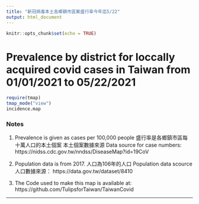 ---
title: "新冠病毒本土各鄉鎮市區案盛行率今年迄5/22"
output: html_document
---

```{r setup, include=FALSE}
knitr::opts_chunk$set(echo = TRUE)
```

# Prevalence by district for loccally acquired covid cases in Taiwan from 01/01/2021 to 05/22/2021


```{r Prevalence map, echo=FALSE}
require(tmap)
tmap_mode("view")
incidence.map
```

### Notes
1. Prevalence is given as cases per 100,000 people
   盛行率是各鄉鎮市區每十萬人口的本土個案
   本土個案數據來源 Data source for case numbers: https://nidss.cdc.gov.tw/nndss/DiseaseMap?id=19CoV

2. Population data is from 2017. 人口為106年的人口
   Population data scource人口數據來源： https://data.gov.tw/dataset/8410

3. The Code used to make this map is available at: 
https://github.com/TulipsforTaiwan/TaiwanCovid

-----